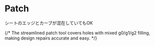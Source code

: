 
# Patch

<Reference shortcut="" command="" button="" />

シートのエッジとカーブが混在していてもOK


{/* 
The streamlined patch tool covers holes with mixed g0/g1/g2 filling, making design repairs accurate and easy. 
*/}
